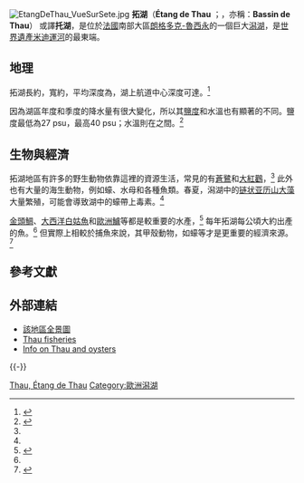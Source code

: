 {{Infobox body of water
 |lake_name = Étang de Thau
 | other_name =
 |image=Étang_de_Thau,_Sète_cf01.jpg
 |caption_lake = [[塞特港|塞特港]]旁的拓湖
 |image_bathymetry = 
 |caption_bathymetry = 
 |location = [[朗格多克-魯西永|朗格多克-魯西永]]
 |coords = {{coord|43|24|36|N|3|37|27|E|region:FR_type:waterbody_source:dewiki|display=inline,title}}
 |type = [[潟湖|潟湖]]
 |inflow = 
 |outflow = 
 |catchment = 
 |basin_countries = 法國
 |length = {{convert|21|km}}
 |width = {{convert|8 |km}}
 |area = {{convert|7,012|ha}}
 |depth = {{convert|4 |m}}
 |max-depth = {{convert|30| m}}
 |volume = 
 |residence_time = 
 |shore = 
 |elevation = 0
 |islands = 
 |cities = [[馬爾塞朗_(埃羅省)|馬爾塞朗]]、[[梅茲_(埃羅省)|梅茲]]、[[布齊蓋|布齊蓋]]、[[巴拉呂克萊班|巴拉呂克萊班]]、[[塞特港|塞特港]]
}}
[[Image:EtangDeThau_VueSurSete.jpg|thumb]]
'''拓湖'''（'''Étang de Thau''' {{IPA-fr|etɑ̃ də to}}；{{lang-oc|Estanh de Taur}}，亦稱：'''Bassin de Thau'''） 或譯'''托湖'''，是位於[[法國|法國]]南部大區[[朗格多克-魯西永|朗格多克-魯西永]]的一個巨大[[潟湖|潟湖]]，是[[世界遺產|世界遺產]][[米迪運河|米迪運河]]的最東端。

==地理==
拓湖長約{{convert|21|km}}，寬約{{convert|8|km}}，平均深度為{{convert|4.5|m}}，湖上航道中心深度可達{{convert|10|m}}。<ref>{{Cite web|title=Thau Lagoon (Phytoplankton & Microbial Plankton of the Mediterranean)|publisher=ICES Working Group on Phytoplankton and Microbial Ecology (WGPME) by the United States National Oceanic & Atmospheric Administration|url=http://www.st.nmfs.noaa.gov/plankton/time-series/site__mediterranean-thau-lagoon-phy/|archiveurl=https://www.webcitation.org/6SRR1xR0b?url=http://www.st.nmfs.noaa.gov/plankton/time-series/site__mediterranean-thau-lagoon-phy/html/subtext.html|archivedate=2014-09-08|deadurl=no|access-date=2015-02-04}}</ref>

因為湖區年度和季度的降水量有很大變化，所以其[[鹽度|鹽度]]和水溫也有顯著的不同。鹽度最低為27 psu，最高40 psu；水溫則在{{convert|3|-|29|C}}之間。<ref name="Laabir">{{Cite journal|author=Laabir, Mohamed, et al.|year=2013|title=Influence of Environmental Factors on the Paralytic Shellfish Toxin Content and Profile of ''Alexandrium catenella'' (Dinophyceae) Isolated from the Mediterranean Sea|journal=Marine Drugs|volume=11|issue=5|pages=1583–1601|doi=10.3390/md11051583|url=http://www.mdpi.com/1660-3397/11/5/1583/htm|access-date=2015-02-04|archive-date=2019-12-05|archive-url=https://web.archive.org/web/20191205041348/https://www.mdpi.com/1660-3397/11/5/1583/htm|dead-url=no}}</ref>

==生物與經濟==
拓湖地區有許多的野生動物依靠這裡的資源生活，常見的有[[蒼鷺|蒼鷺]]和[[大紅鸛|大紅鸛]]，<ref name="Palmer" /> 此外也有大量的海生動物，例如蠔、水母和各種魚類。春夏，潟湖中的[[链状亚历山大藻|链状亚历山大藻]]大量繁殖，可能會導致湖中的蠔帶上毒素。<ref name="Laabir" />

[[金頭鯛|金頭鯛]]、[[大西洋白姑魚|大西洋白姑魚]]和[[歐洲鱸|歐洲鱸]]等都是較重要的水產，<ref name="Farrugio">{{Cite web|author=Farrugio, Henri|date=June 2011|title=France: Country Report (Mediterranean coastal lagoons management: interaction between aquaculture and capture fisheries)|publisher=General Fisheries Commission for the Mediterranean|pages=8–10|url=http://www.faosipam.org/GfcmWebSite/CAQ/LaMed-2/2011/ppt/France_def.pdf|archiveurl=https://www.webcitation.org/6SRQDm4cQ?url=http://www.faosipam.org/GfcmWebSite/CAQ/LaMed-2/2011/ppt/France_def.pdf|archivedate=2014-09-08|deadurl=yes|access-date=2015-02-04}}</ref> 每年拓湖每公頃大約出產{{convert|200|kg}}的魚。<ref name="Farrugio" /> 但實際上相較於捕魚來說，其甲殼動物，如蠔等才是更重要的經濟來源。<ref name="Palmer">{{Cite news|author=Palmer, Henry|date=25 March 2011|title=Thau Lagoon: seasoning’s greetings|newspaper=[[The_Independent|The Independent]]|location=London|url=http://www.independent.co.uk/travel/europe/thau-lagoon-seasoningrsquos-greetings-2252964.html|archiveurl=https://www.webcitation.org/6SRPahX5g?url=http://www.independent.co.uk/travel/europe/thau-lagoon-seasoningrsquos-greetings-2252964.html|archivedate=2014-09-08|deadurl=no|access-date=2015-02-04}}</ref> 
==參考文獻==
{{Reflist|2}}

==外部連結==
{{Commons category|Étang de Thau}}
*[http://www.thauenimages.fr 該地區全景圖] {{Wayback|url=http://www.thauenimages.fr/ |date=20210304025654 }} {{fr icon}}
*[https://web.archive.org/web/20090529192344/http://www.aqualog-international.com/fr/reglang.htm Thau fisheries] {{fr icon}}
*[http://maitrequeux.free.fr/Huitres/huitres.htm Info on Thau and oysters] {{Wayback|url=http://maitrequeux.free.fr/Huitres/huitres.htm |date=20200130214747 }} {{fr icon}}
{{-}}

{{DEFAULTSORT:Etang De Thau}}
[[Category:米迪運河|Thau, Étang de Thau]]
[[Category:歐洲潟湖|Category:歐洲潟湖]]